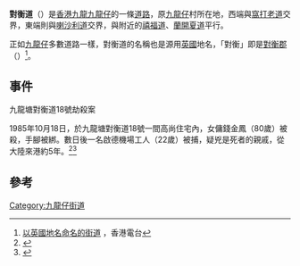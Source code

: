 {{Infobox Hong Kong Road
|   中文街道名稱    = 對衡道
|   英文街道名稱    = Durham Road
|   圖片    = Image:HK_DurhamRoad.JPG
|   圖片說明    = 對衡道
|   隸屬幹線     =  
|   路段總長度    =  0.3
|   車速限制    =  
|   行車線數量    = 2
|   所在地區    = [[九龍城區|九龍城區]][[九龍仔|九龍仔]]
|   起點    = [[窩打老道|窩打老道]]近[[律倫街|律倫街]]
|   終點    = [[喇沙利道|喇沙利道]]
|   道路命名日期    = 
|   命名文件    = 
|   道路動工日期    =  
|   道路興建計劃    = 
|   道路舊名資料    = 
|   通車日期    = 
|   收費 =
}}

'''對衡道'''（{{lang-en|'''Durham Road'''}}）是[[香港|香港]][[九龍|九龍]][[九龍仔|九龍仔]]的一條[[道路|道路]]，原[[九龍仔|九龍仔]]村所在地，西端與[[窩打老道|窩打老道]]交界，東端則與[[喇沙利道|喇沙利道]]交界，與附近的[[禧福道|禧福道]]、[[蘭開夏道|蘭開夏道]]平行。

正如[[九龍仔|九龍仔]]多數道路一樣，對衡道的名稱也是源用[[英國|英國]]地名，「對衡」即是[[對衡郡|對衡郡]]（{{lang-en|County Durham}}）<ref name="rthk-1">[http://programme.rthk.org.hk/channel/radio/programme.php?name=radio5/hkstreet&d=2012-10-16&p=5629&e=190142&m=episode 以英國地名命名的街道] {{Wayback|url=http://programme.rthk.org.hk/channel/radio/programme.php?name=radio5%2Fhkstreet&d=2012-10-16&p=5629&e=190142&m=episode |date=20160304193246 }}，香港電台</ref>。

==事件==
;九龍塘對衡道18號劫殺案
1985年10月18日，於九龍塘對衡道18號一間高尚住宅內，女傭錢金鳳（80歲）被殺，手腳被綁。數日後一名啟德機場工人（22歲）被捕，疑兇是死者的親戚，從大陸來港約5年。<ref>{{cite news |title=對衡道女傭遇害 一男子被控謀殺 |date=1986-10-26 |work=大公報 |page=8 |url= }}</ref><ref>{{cite news |title=對衡道女傭被殺案 涉嫌男子被被控 謀殺行劫罪名 疑兇是死者的親戚 |date=1986-10-26 |work=華僑日報 |page=4 |url= }}</ref>

==參考==
<references />

{{九龍仔街道}}

{{HK-road-stub}}

[[Category:九龍仔街道|Category:九龍仔街道]]